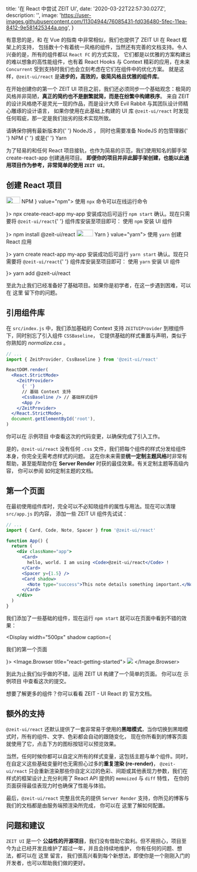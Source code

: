 
  title: '在 React 中尝试 ZEIT UI',
  date: '2020-03-22T22:57:30.027Z',
  description: '',
  image:
    'https://user-images.githubusercontent.com/11304944/76085431-fd036480-5fec-11ea-8412-9e581425344a.png',
}

有意思的是，和 <Link href="/posts/getting-started-with-zeit-ui-vue">在 Vue 的指南</Link> 中非常相似，我们也提供了 ZEIT UI 在 React 框架上的支持，
包括数十个有着统一风格的组件，当然还有完善的文档支持。令人兴奋的是，所有的组件都以 `React FC` 的方式实现，
它们都是以优雅的方案构建出的难以想象的高性能组件，也有着 React Hooks 与 Context 精彩的应用，在未来 `Concurrent` 受到支持时我们也会立刻考虑在它们在组件中的优化方案。
就是这样，`@zeit-ui/react` 是**进步的，高效的，极简风格且优雅的组件库**。

在开始创建你的第一个 ZEIT UI 项目之前，我们还必须同步一个基础观念：极简的风格并非简陋，**真正的简约也不是删繁就简，而是在纷繁中构建秩序**。
来自 ZEIT 的设计风格绝不是灵光一现的作品，而是设计大师 <Link href="https://evilrabb.it/" rel="nofollow">Evil Rabbit</Link> 与其团队设计师精心雕琢的设计语言，
如果你使用在此基础上构建的 UI 库 `@zeit-ui/react` 时发现任何瑕疵，那一定是我们拙劣的技术实现所致。

<Spacer y={0.5} />

<Note type="warning" label="注意">
  请确保你拥有最新版本的{' '}
  <Link rel="nofollow" href="https://nodejs.org/en/download/">
    NodeJS
  </Link>
  ， 同时也需要准备 NodeJS 的包管理器{' '}
  <Link rel="nofollow" href="https://www.npmjs.com/">
    NPM
  </Link>{' '}
  或是{' '}
  <Link rel="nofollow" href="https://yarnpkg.com/">
    Yarn
  </Link>
</Note>

<Spacer y={0.5} />

为了轻易的和任何 React 项目接轨，也作为简易的示范，我们使用知名的脚手架 <Link rel="nofollow" href="https://github.com/facebook/create-react-app">create-react-app</Link> 创建通用项目。
**即便你的项目并非此脚手架创建，也能以此通用项目作为参考，非常简单的使用 `ZEIT UI`**。

<Spacer y={2} />

## 创建 React 项目

<Spacer y={0.5} />

<Tabs initialValue="npm">
  <Tabs.Item
    label={
      <>
        <Image scale="80%" width="38" height="18" src="/assets/npm.png" />
        NPM
      </>
    }
    value="npm">
    <Display
      width="500px"
      caption={
        <p>
          使用 <Code>npx</Code> 命令可以在线运行命令
        </p>
      }>
      <Snippet>npx create-react-app my-app</Snippet>
    </Display>
    <Text>
      安装成功后可运行 <Code>npm start</Code> 确认。现在只需要将 <Code>@zeit-ui/react</Code>{' '}
      组件库安装至项目即可：
    </Text>
    <Display
      width="500px"
      caption={
        <p>
          使用 <Code>npm</Code> 安装 UI 组件
        </p>
      }>
      <Snippet type="success">npm install @zeit-ui/react</Snippet>
    </Display>
  </Tabs.Item>
  <Tabs.Item
    label={
      <>
        <Image width="45" height="18" src="/assets/yarn.png" />
        Yarn
      </>
    }
    value="yarn">
    <Display
      width="500px"
      caption={
        <p>
          使用 <Code>yarn</Code> 创建 React 应用
        </p>
      }>
      <Snippet>yarn create react-app my-app</Snippet>
    </Display>
    <Text>
      安装成功后可运行 <Code>yarn start</Code> 确认。现在只需要将 <Code>@zeit-ui/react</Code>{' '}
      组件库安装至项目即可：
    </Text>
    <Display
      width="500px"
      caption={
        <p>
          使用 <Code>yarn</Code> 安装 UI 组件
        </p>
      }>
      <Snippet type="success">yarn add @zeit-ui/react</Snippet>
    </Display>
  </Tabs.Item>
</Tabs>

至此为止我们已经准备好了基础项目。如果你是初学者，在这一步遇到困难，可以在 <Link rel="nofollow" href="https://github.com/zeit-ui/react-getting-started/issues/new">这里</Link> 留下你的问题。

<Spacer y={2} />

## 引用组件库

在 `src/index.js` 中，我们添加基础的 Context 支持 `ZEITUIProvider` 到根组件下，同时别忘了引入组件 `CSSBaseline`，
它提供基础的样式重置与声明，类似于你熟知的 _normalize.css_ 。

```jsx
// ...
import { ZeitProvider, CssBaseline } from '@zeit-ui/react'

ReactDOM.render(
  <React.StrictMode>
    <ZeitProvider>
      {' '}
      // 基础 Context 支持
      <CssBaseline /> // 基础样式组件
      <App />
    </ZeitProvider>
  </React.StrictMode>,
  document.getElementById('root'),
)
```

你可以在 <Link rel="nofollow" href="https://github.com/zeit-ui/react-getting-started/tree/c6ced6cd2ae690aa014f809b39b26173b8895bd5">示例项目</Link> 中查看这次的代码变更，以确保完成了引入工作。

是的，`@zeit-ui/react` 没有任何 `.css` 文件，我们把每个组件的样式分发给组件本身，你完全无需考虑样式的问题。
这在你未来需要**统一定制主题风格**时非常有帮助，甚至能帮助你在 **Server Render** 时获的最佳效果。有关定制主题等高级内容，
你可以参阅 <Link color href="https://react.zeit-ui.co/docs/customization/themes">如何定制主题的文档</Link>。

<Spacer y={2} />

## 第一个页面

在最初使用组件库时，完全可以不必知晓组件的属性与用法。现在可以清理 `src/app.js` 的内容，
添加一些 ZEIT UI 组件先试试：

```jsx
// ...
import { Card, Code, Note, Spacer } from '@zeit-ui/react'

function App() {
  return (
    <div className="app">
      <Card>
        hello, world. I am using <Code>@zeit-ui/react</Code> !
      </Card>
      <Spacer y={1.5} />
      <Card shadow>
        <Note type="success">This note details something important.</Note>
      </Card>
    </div>
  )
}
```

我们添加了一些基础的组件，现在运行 `npm start` 就可以在页面中看到不错的效果：

<Display width="500px" shadow caption={<p>我们的第一个页面</p>}>
  <Image.Browser title="react-getting-started">
    <Image width={500} height={327} src="/assets/getting-started-demo-1.png" />
  </Image.Browser>
</Display>

到此为止我们似乎做的不错，运用 ZEIT UI 构建了一个简单的页面。
你可以在 <Link rel="nofollow" href="https://github.com/zeit-ui/react-getting-started/tree/7ca0d66505f03bac709feeb58538df325bc9d8ea">示例项目</Link> 中查看这次的提交。

想要了解更多的组件？你可以看看 <Link color rel="nofollow" href="https://react.zeit-ui.co/">ZEIT - UI React 的 官方文档</Link>。

<Spacer y={2} />

## 额外的支持

`@zeit-ui/react` 还默认提供了一套非常易于使用的**黑暗模式**，当你切换到黑暗模式时，所有的组件、文字、色彩都会自动的跟随变化，
现在你所看到的博客页面就使用了它，点击下方的图标按钮可以预览效果。

当然，任何时候你都可以自定义所有的样式变量，这包括主题与单个组件。同时，在自定义这些基础变量时也无需担心过多的**重复渲染 (re-render)**，
`@zeit-ui/react` 只会重新渲染那些你自定义过的色彩、间距或其他表现力参数，我们在样式的框架设计上充分利用了 React API 提供的 `memoized` 与 `diff` 特性，
在你的页面获得最佳表现力时也确保了性能与体验。

最后，`@zeit-ui/react` 完整且优先的提供 `Server Render` 支持，你所见的博客与我们的文档都是由服务端预渲染所完成，
你可以在 <Link color rel="nofollow" href="https://react.zeit-ui.co/docs/getting-started/server-render">这里了解如何配置</Link>。

<Spacer y={2} />

## 问题和建议

`ZEIT UI` 是一个 **公益性的开源项目**，我们没有借助它盈利。但不用担心，项目至今为止已经开发且维护了超过一年，并且会持续地维护，
你有任何的问题、想法，都可以在 <Link rel="nofollow" href="https://github.com/zeit-ui/react/issues/new/choose">这里</Link> 留言，
我们很高兴看到每个新想法，即使你是一个刚刚入门的开发者，也可以帮助我们做的更好。

